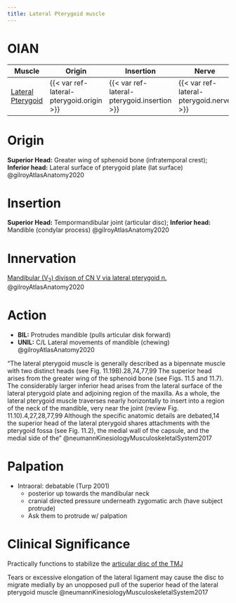 ```yaml
---
title: Lateral Pterygoid muscle
---
```


# OIAN

| Muscle  | Origin | Insertion | Nerve | Action |
|------|--------|-------|----------|--------|
| [Lateral Pterygoid]({{< var ref-lateral-pterygoid.path >}}) | {{< var ref-lateral-pterygoid.origin >}} | {{< var ref-lateral-pterygoid.insertion >}} | {{< var ref-lateral-pterygoid.nerve >}} | {{< var ref-lateral-pterygoid.action >}} |

# Origin
**Superior Head:** Greater wing of sphenoid bone (infratemporal crest); **Inferior head:** Lateral surface of pterygoid plate (lat surface) @gilroyAtlasAnatomy2020

# Insertion
**Superior Head:** Tempormandibular joint (articular disc); **Inferior head:** Mandible (condylar process) @gilroyAtlasAnatomy2020

# Innervation

[Mandibular (V~3~) divison of CN V via lateral pterygoid n.]({{< var ref-cn5.path >}}) @gilroyAtlasAnatomy2020

# Action
- **BIL:** Protrudes mandible (pulls articular disk forward)
- **UNIL:** C/L Lateral movements of mandible (chewing)  @gilroyAtlasAnatomy2020

:::{.callout title="neummann explanation"}
"The lateral pterygoid muscle is generally described as a bipennate muscle with two distinct heads (see Fig. 11.19B).28,74,77,99 The superior head arises from the greater wing of the sphenoid bone (see Figs. 11.5 and 11.7). The considerably larger inferior head arises from the lateral surface of the lateral pterygoid plate and adjoining region of the maxilla.
As a whole, the lateral pterygoid muscle traverses nearly horizontally to insert into a region of the neck of the mandible, very near the joint (review Fig. 11.10).4,27,28,77,99 Although the specific anatomic details are debated,14 the superior head of the lateral pterygoid shares attachments with the pterygoid fossa (see Fig. 11.2), the medial wall of the capsule, and the medial side of the" @neumannKinesiologyMusculoskeletalSystem2017
:::

# Palpation

- Intraoral: debatable (Turp 2001)
    - posterior up towards the mandibular neck
    - cranial directed pressure underneath zygomatic arch (have subject protrude)
    - Ask them to protrude w/ palpation



# Clinical Significance

Practically functions to stabilize the [articular disc of the TMJ]({{< var ref-temporomandibular-joint.articular-disc >}})

Tears or excessive elongation of the lateral ligament may cause the disc to migrate medially by an unopposed pull of the superior head of the lateral pterygoid muscle @neumannKinesiologyMusculoskeletalSystem2017

